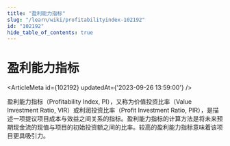 ```yaml
---
title: "盈利能力指标"
slug: "/learn/wiki/profitabilityindex-102192"
id: "102192"
hide_table_of_contents: true
---
```



# 盈利能力指标

<ArticleMeta id={102192} updatedAt={'2023-09-26 13:59:00'} />
<div className='border-solid border-b border-t-0 my-4 border-[var(--ifm-color-gray-300)]' />

盈利能力指标（Profitability Index, PI），又称为价值投资比率（Value Investment Ratio, VIR）或利润投资比率（Profit Investment Ratio, PIR），是描述一项提议项目成本与效益之间关系的指标。盈利能力指标的计算方法是将未来预期现金流的现值与项目的初始投资额之间的比率。较高的盈利能力指标意味着该项目更具吸引力。
